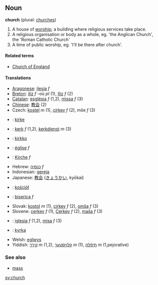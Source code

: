 ==Noun==
'''church''' (plural: [[churches]])

#A house of [[worship]]; a building where religious services take place.
#A religious organisation or body as a whole, eg. 'the Anglican Church', the 'Roman Catholic Church'
#A time of public worship, eg. 'I'll be there after church'.

====Related terms====
*[[Church of England]]

====Translations====
*[[Aragonese]]: [[ilesia]] ''f'' 
*[[Breton]]: [[iliz]] ''f'' -où ''pl'' (1), [[Iliz]] ''f'' (2)
*[[Catalan]]: [[església]] ''f'' (1,2), [[missa]] ''f'' (3)
*[[Chinese]]: [[教会]] (2)
*Czech: [[kostel]] ''m'' (1), [[církev]] ''f'' (2), mše ''f'' (3)
*{{msg:da}}: [[kirke]]
*{{msg:nl}}: [[kerk]] ''f'' (1,2), [[kerkdienst]] ''m'' (3)
*{{msg:fi}}: [[kirkko]]
*{{msg:fr}}: [[église]] ''f''
*{{msg:de}}: [[Kirche]] ''f''
*Hebrew: [[כנסיה]] ''f''
*Indonesian: [[gereja]]
*Japanese: [[教会]] ([[きょうかい]], kyōkai)
*{{msg:pl}}: [[kościół]]
*{{msg:ro}}: [[biserica]] ''f'' 
*Slovak: [[kostol]] ''m'' (1), [[cirkev]] ''f'' (2), [[omša]] ''f'' (3)
*Slovene: [[cerkev]] ''f'' (1), [[Cerkev]] ''f'' (2), [[maša]] ''f'' (3)
*{{msg:es}}: [[iglesia]] ''f'' (1,2), [[misa]] ''f'' (3)
*{{msg:sv}}: [[kyrka]]
*Welsh: [[eglwys]]
*Yiddish: [[קירך]] ''m'' (1,2), [[קלויסטער]] ''m'' (1), [[תּיפֿלה]] ''m'' (1,pejorative)

===See also===
*[[mass]]

[[sv:church]]
